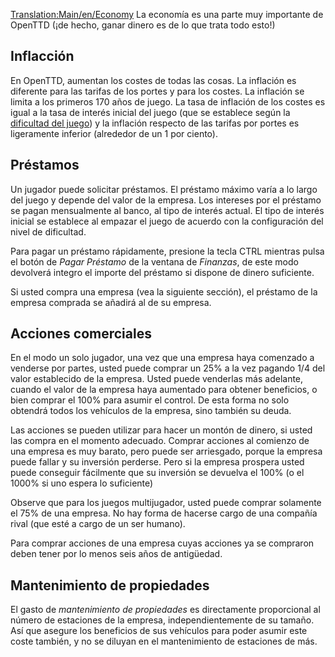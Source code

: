 [[Translation:Main/en/Economy]]{{en/-}}{{es/Tabla de contenido}}
La economía es una parte muy importante de OpenTTD (¡de hecho, ganar dinero es de lo que trata todo esto!)

==Inflacción==
En OpenTTD, aumentan los costes de todas las cosas.
La inflación es diferente para las tarifas de los portes y para los costes.
La inflación se limita a los primeros 170 años de juego.
La tasa de inflación de los costes es igual a la tasa de interés inicial del juego (que se establece según la [[Main/es/Dificultad|dificultad del juego]]) y la inflación respecto de las tarifas por portes es ligeramente inferior (alrededor de un 1 por ciento).

==Préstamos==
Un jugador puede solicitar préstamos.
El préstamo máximo varía a lo largo del juego y depende del valor de la empresa.
Los intereses por el préstamo se pagan mensualmente al banco, al tipo de interés actual.
El tipo de interés inicial se establece al empazar el juego de acuerdo con la configuración del nivel de dificultad.

Para pagar un préstamo rápidamente, presione la tecla CTRL mientras pulsa el botón de ''Pagar Préstamo'' de la ventana de ''Finanzas'', de este modo devolverá integro el importe del préstamo si dispone de dinero suficiente.

Si usted compra una empresa (vea la siguiente sección), el préstamo de la empresa comprada se añadirá al de su empresa.

==Acciones comerciales==
En el modo un solo jugador, una vez que una empresa haya comenzado a venderse por partes, usted puede comprar un 25% a la vez pagando 1/4 del valor establecido de la empresa.
Usted puede venderlas más adelante, cuando el valor de la empresa haya aumentado para obtener beneficios, o bien comprar el 100% para asumir el control.
De esta forma no solo obtendrá todos los vehículos de la empresa, sino también su deuda.

Las acciones se pueden utilizar para hacer un montón de dinero, si usted las compra en el momento adecuado.
Comprar acciones al comienzo de una empresa es muy barato, pero puede ser arriesgado, porque la empresa puede fallar y su inversión perderse.
Pero si la empresa prospera usted puede conseguir fácilmente que su inversión se devuelva el 100% (o el 1000% si uno espera lo suficiente)

Observe que para los juegos multijugador, usted puede comprar solamente el 75% de una empresa. No hay forma de hacerse cargo de una compañía rival (que esté a cargo de un ser humano).

Para comprar acciones de una empresa cuyas acciones ya se compraron deben tener por lo menos seis años de antigüedad.

==Mantenimiento de propiedades==
El gasto de ''mantenimiento de propiedades'' es directamente proporcional al número de estaciones de la empresa, independientemente de su tamaño.
Así que asegure los beneficios de sus vehículos para poder asumir este coste también, y no se diluyan en el mantenimiento de estaciones de más.